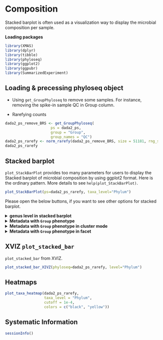 # Composition

Stacked barplot is often used as a visualization way to display the microbial composition per sample.  

**Loading packages**

```r
library(XMAS)
library(dplyr)
library(tibble)
library(phyloseq)
library(ggplot2)
library(ggpubr)
library(SummarizedExperiment)
```


## Loading & precessing phyloseq object

* Using `get_GroupPhyloseq` to remove some samples. For instance, removing the spike-in sample QC in Group column.

* Rarefying counts
```r
dada2_ps_remove_BRS <- get_GroupPhyloseq(
                     ps = dada2_ps,
                     group = "Group",
                     group_names = "QC")
dada2_ps_rarefy <- norm_rarefy(dada2_ps_remove_BRS, size = 51181, rng_seed = 123)
dada2_ps_rarefy
```


## Stacked barplot 

`plot_StackBarPlot` provides too many parameters for users to display the Stacked barplot of microbial composition by using ggplot2 format. Here is the ordinary pattern. More details to see `help(plot_StackBarPlot)`.

```r
plot_StackBarPlot(ps=dada2_ps_rarefy, taxa_level="Phylum")
```


Please open the below buttons, if you want to see other options for stacked barplot.

<details>
<summary>**genus level in stacked barplot**</summary>
```r
dada2_ps_rarefy_genus <- summarize_taxa(dada2_ps_rarefy, taxa_level = "Genus")
otu_tab <- phyloseq::otu_table(dada2_ps_rarefy_genus)
sam_tab <- phyloseq::sample_data(dada2_ps_rarefy_genus)
plot_StackBarPlot(
      data_otu=otu_tab,
      data_sam=sam_tab,
      cutoff = 0.01,
      taxa_level="Genus")
```
</details>


<details>
<summary>**Metadata with `Group` phenotype**</summary>
```r
plot_StackBarPlot(
        ps=dada2_ps_rarefy,
        taxa_level="Phylum",
        group = "Group")
```
</details>


<details>
<summary>**Metadata with `Group` phenotype in cluster mode**</summary>
```r
plot_StackBarPlot(
        ps=dada2_ps_rarefy,
        taxa_level="Phylum",
        group = "Group",
        cluster = TRUE)
```
</details>


<details>
<summary>**Metadata with `Group` phenotype in facet**</summary>
```r
plot_StackBarPlot(
        ps=dada2_ps_rarefy,
        taxa_level="Phylum",
        group = "Group",
        facet = TRUE)
```
</details>


## XVIZ `plot_stacked_bar`

`plot_stacked_bar` from XVIZ.

```r
plot_stacked_bar_XIVZ(phyloseq=dada2_ps_rarefy, level="Phylum")
```

## Heatmaps

```r
plot_taxa_heatmap(dada2_ps_rarefy, 
                  taxa_level = "Phylum", 
                  cutoff = 1e-4, 
                  colors = c("black", "yellow"))
```


## Systematic Information
```r
sessionInfo()
```
